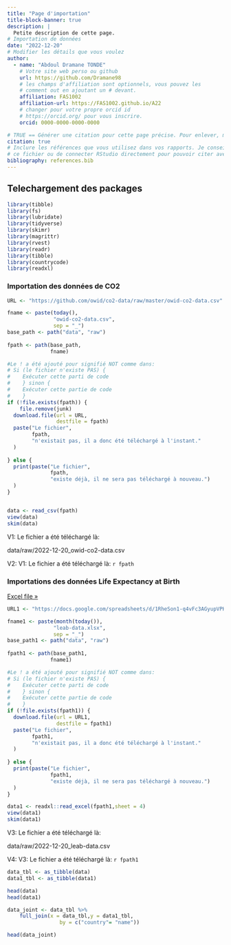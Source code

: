 ```yaml
---
title: "Page d'importation"
title-block-banner: true
description: | 
  Petite description de cette page.
# Importation de données
date: "2022-12-20"
# Modifier les détails que vous voulez
author:
  - name: "Abdoul Dramane TONDE"
    # Votre site web perso ou github
    url: https://github.com/Dramane98
    # les champs d'affiliation sont optionnels, vous pouvez les
    # comment out en ajoutant un # devant.
    affiliation: FAS1002
    affiliation-url: https://FAS1002.github.io/A22
    # changer pour votre propre orcid id
    # https://orcid.org/ pour vous inscrire.
    orcid: 0000-0000-0000-0000

# TRUE == Générer une citation pour cette page précise. Pour enlever, mettre false.
citation: true
# Inclure les références que vous utilisez dans vos rapports. Je conseille Zotero pour construire
# ce fichier ou de connecter RStudio directement pour pouvoir citer avec @nom-de-reference.
bibliography: references.bib
---
```


## Telechargement des packages

```r

library(tibble)
library(fs)
library(lubridate)
library(tidyverse)
library(skimr)
library(magrittr)
library(rvest)
library(readr)
library(tibble)
library(countrycode)
library(readxl)
```

### Importation des données de CO2

```r


URL <- "https://github.com/owid/co2-data/raw/master/owid-co2-data.csv"

fname <- paste(today(),
               "owid-co2-data.csv",
               sep = "_")
base_path <- path("data", "raw")
 
fpath <- path(base_path,
              fname)  

#Le ! a été ajouté pour signifié NOT comme dans:
# Si (le fichier n'existe PAS) {
#    Exécuter cette parti de code
#    } sinon {
#    Exécuter cette partie de code
#    }
if (!file.exists(fpath)) {
    file.remove(junk)
  download.file(url = URL,
                destfile = fpath) 
  paste("Le fichier",
        fpath,
        "n'existait pas, il a donc été téléchargé à l'instant."
  )
  
} else {
  print(paste("Le fichier",
              fpath,
              "existe déjà, il ne sera pas téléchargé à nouveau.")
  )
}


data <- read_csv(fpath)
view(data)
skim(data)

```

V1: Le fichier a été téléchargé là:

data/raw/2022-12-20_owid-co2-data.csv

V2: V1: Le fichier a été téléchargé là: `r fpath`

### Importations des données Life Expectancy at Birth

[Excel file »](https://docs.google.com/spreadsheets/d/1RheSon1-q4vFc3AGyupVPH6ptEByE-VtnjOCselU0PE/export?format=xlsx)

```r

URL1 <- "https://docs.google.com/spreadsheets/d/1RheSon1-q4vFc3AGyupVPH6ptEByE-VtnjOCselU0PE/export?format=xlsx"

fname1 <- paste(month(today()),
               "leab-data.xlsx",
               sep = "_")
base_path1 <- path("data", "raw")
 
fpath1 <- path(base_path1,
              fname1)  

#Le ! a été ajouté pour signifié NOT comme dans:
# Si (le fichier n'existe PAS) {
#    Exécuter cette parti de code
#    } sinon {
#    Exécuter cette partie de code
#    }
if (!file.exists(fpath1)) {
  download.file(url = URL1,
                destfile = fpath1) 
  paste("Le fichier",
        fpath1,
        "n'existait pas, il a donc été téléchargé à l'instant."
  )
  
} else {
  print(paste("Le fichier",
              fpath1,
              "existe déjà, il ne sera pas téléchargé à nouveau.")
  )
}

data1 <- readxl::read_excel(fpath1,sheet = 4) 
view(data1)  
skim(data1)
```

V3: Le fichier a été téléchargé là:

data/raw/2022-12-20_leab-data.csv

V4: V3: Le fichier a été téléchargé là: `r fpath1`

```r

data_tbl <- as_tibble(data)
data1_tbl <- as_tibble(data1)
```

```r

head(data)
head(data1)
```

```r
 
data_joint <- data_tbl %>%
    full_join(x = data_tbl,y = data1_tbl,
                 by = c("country"= "name"))

head(data_joint)
```
